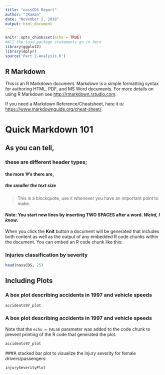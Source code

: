 ```yaml
---
title: "nassCDS Report"
author: "JRaman"
date: "November 2, 2018"
output: html_document
---
```


```r
knitr::opts_chunk$set(echo = TRUE)
#All the load package statements go in here
library(ggplot2)
library(dplyr)
source('Part 2-Analysis.R')

```

## R Markdown

This is an R Markdown document. Markdown is a simple formatting syntax for authoring HTML, PDF, and MS Word documents. For more details on using R Markdown see <http://rmarkdown.rstudio.com>.  

If you need a Markdown Reference/Cheatsheet, here it is: <https://www.markdownguide.org/cheat-sheet/>



# Quick Markdown 101
## As you can tell, 
### these are different header types;  
#### the more '#'s there are,
##### the smaller the text size

> This is a blockquote, use it whenever you have an important point to make.   

#### Note: You start new lines by inserting __TWO SPACES__ after a word. *Weird, I know*.  

When you click the **Knit** button a document will be generated that includes both content as well as the output of any embedded R code chunks within the document. You can embed an R code chunk like this:


### Injuries classification by severity
```r
head(nassCDS, 25)
```

## Including Plots

### A box plot describing accidents in 1997 and vehicle speeds

```r
accidents97_plot
```

### A box plot describing accidents in 1997 and vehicle speeds  

Note that the `echo = FALSE` parameter was added to the code chunk to prevent printing of the R code that generated the plot.
```r
accidents97_plot
```



###A stacked bar plot to visualize the injury severity for female drivers/passengers:
```r
injurySeverityPlot
```


